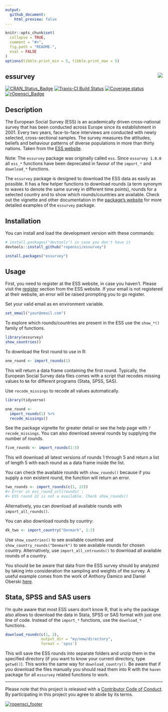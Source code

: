 ---
output:
  github_document:
    html_preview: false
---
```{r, echo = FALSE}
knitr::opts_chunk$set(
  collapse = TRUE,
  comment = "#>",
  fig.path = "README-",
  eval = FALSE
)
options(tibble.print_min = 5, tibble.print_max = 5)
```

## essurvey <img src="man/figures/ess_logo.png" align="right" />

[![CRAN_Status_Badge](http://www.r-pkg.org/badges/version/essurvey)](https://cran.r-project.org/package=essurvey)
[![Travis-CI Build Status](https://travis-ci.org/ropensci/essurvey.svg?branch=master)](https://travis-ci.org/ropensci/essurvey)
[![Coverage status](https://codecov.io/gh/ropensci/essurvey/branch/master/graph/badge.svg)](https://codecov.io/github/ropensci/essurvey?branch=master)
[![rOpensci_Badge](https://badges.ropensci.org/201_status.svg)](https://github.com/ropensci/onboarding/issues/201)


## Description

The European Social Survey (ESS) is an academically driven cross-national survey that has been conducted across Europe since its establishment in 2001. Every two years, face-to-face interviews are conducted with newly selected, cross-sectional samples. The survey measures the attitudes, beliefs and behaviour patterns of diverse populations in more than thirty nations. Taken from the [ESS website](http://www.europeansocialsurvey.org/about/).

Note: The `essurvey` package was originally called `ess`. Since `essurvey 1.0.0` all `ess_*` functions have been deprecated in favour of the `import_*` and `download_*` functions.

The `essurvey` package is designed to download the ESS data as easily as possible. It has a few helper functions to download rounds (a term synonym to waves to denote the same survey in different time points), rounds for a selected country and to show which rounds/countries are available. Check out the vignette and other documentation in the [package's website](https://ropensci.github.io/essurvey/) for more detailed examples of the `essurvey` package.

## Installation

You can install and load the development version with these commands:

```{r}
# install.packages("devtools") in case you don't have it
devtools::install_github("ropensci/essurvey")
```

<!-- or the stable version with: -->

```{r, echo = FALSE}
install.packages("essurvey")
```

## Usage

First, you need to register at the ESS website, in case you haven't. Please visit the [register](http://www.europeansocialsurvey.org/user/new) section from the ESS website. If your email is not registered at their website, an error will be raised prompting you to go register.

Set your valid email as en environment variable.

```{r}
set_email("your@email.com")
```

To explore which rounds/countries are present in the ESS use the `show_*()` family of functions.

```{r, eval = TRUE}
library(essurvey)
show_countries()
```

To download the first round to use in R:

```{r}
one_round <- import_rounds(1)
```

This will return a data frame containing the first round. Typically, the European Social Survey data files comes with a script that recodes missing values to `NA` for different programs (Stata, SPSS, SAS).

Use `recode_missings` to recode all values automatically.

```{r}
library(tidyverse)

one_round <-
  import_rounds(1) %>%
  recode_missings()
```

See the package vignette for greater detail or see the help page with `?recode_missings`. You can also download several rounds by supplying the number of rounds.

```{r}
five_rounds <- import_rounds(1:5)
```

This will download all latest versions of rounds 1 through 5 and return a list of length 5 with each round as a data frame inside the list. 

You can check the available rounds with `show_rounds()` because if you supply a non existent round, the function will return an error.

```{r}
two_rounds <- import_rounds(c(1, 22))
#> Error in ess_round_url(rounds) : 
#> ESS round 22 is not a available. Check show_rounds() 
```

Alternatively, you can download all available rounds with `import_all_rounds()`.

You can also download rounds by country:

```{r}
dk_two <- import_country("Denmark", 1:2)
```

Use `show_countries()` to see available countries and `show_country_rounds("Denmark")` to see available rounds for chosen country. Alternatively, use `import_all_cntrounds()` to download all available rounds of a country.

You should be be aware that data from the ESS survey should by analyzed by taking into consideration the sampling and weights of the survey. A useful example comes from the work of Anthony Damico and Daniel Oberski [here](http://asdfree.com/european-social-survey-ess.html).

## Stata, SPSS and SAS users

I'm quite aware that most ESS users don't know R, that is why the package also allows to download the data in Stata, SPSS or SAS format with just one line of code. Instead of the `import_*` functions, use the `download_*` functions.
```{r}
download_rounds(c(1, 2),
                output_dir = "my/new/directory",
                format = 'spss')
```

This will save the ESS rounds into separate folders and unzip them in the specified directory (if you want to know your current directory, type `getwd()`). This works the same way for `download_country()`. Be aware that if you download the files manually you should read them into R with the `haven` package for all `essurvey` related functions to work.

---

Please note that this project is released with a [Contributor Code of Conduct](CONDUCT.md). By participating in this project you agree to abide by its terms.

[![ropensci_footer](https://ropensci.org/public_images/ropensci_footer.png)](https://ropensci.org)